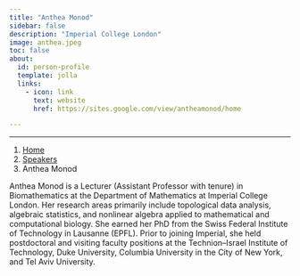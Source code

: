 ```yaml
---
title: "Anthea Monod"
sidebar: false
description: "Imperial College London"
image: anthea.jpeg
toc: false
about:
  id: person-profile
  template: jolla
  links:
    - icon: link
      text: website
      href: https://sites.google.com/view/antheamonod/home

---
```

---

```{=html}
<nav aria-label="breadcrumb">
  <ol class="breadcrumb">
    <li class="breadcrumb-item"><a href="../../index.html">Home</a></li>
    <li class="breadcrumb-item"><a href="../../speaker.html">Speakers</a></li>
    <li class="breadcrumb-item active">Anthea Monod</li>

  </ol>
</nav>
```

:::{#person-profile}
:::

Anthea Monod is a Lecturer (Assistant Professor with tenure) in Biomathematics at the Department of Mathematics at Imperial College London.
Her research areas primarily include topological data analysis, algebraic statistics, and nonlinear algebra applied to mathematical and computational biology.
She earned her PhD from the Swiss Federal Institute of Technology in Lausanne (EPFL). Prior to joining Imperial, she held postdoctoral and visiting faculty positions at the Technion–Israel Institute of Technology, Duke University, Columbia University in the City of New York, and Tel Aviv University.
